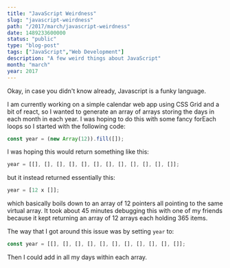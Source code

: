 ```yaml
---
title: "JavaScript Weirdness"
slug: "javascript-weirdness"
path: "/2017/march/javascript-weirdness"
date: 1489233600000
status: "public"
type: "blog-post"
tags: ["JavaScript","Web Development"]
description: "A few weird things about JavaScript"
month: "march"
year: 2017
---
```



Okay, in case you didn't know already, Javascript is a funky language.

I am currently working on a simple calendar web app using CSS Grid and a bit of
react, so I wanted to generate an array of arrays storing the days in each month
in each year. I was hoping to do this with some fancy forEach loops so I started
with the following code:

```js
const year = (new Array(12)).fill([]);
```

I was hoping this would return something like this:

```js
year = [[], [], [], [], [], [], [], [], [], [], [], []];
```

but it instead returned essentially this:

```js
year = [12 x []];
```

which basically boils down to an array of 12 pointers all pointing to the same
virtual array. It took about 45 minutes debugging this with one of my friends
because it kept returning an array of 12 arrays each holding 365 items.

The way that I got around this issue was by setting `year` to:

```js
const year = [[], [], [], [], [], [], [], [], [], [], []];
```

Then I could add in all my days within each array.

